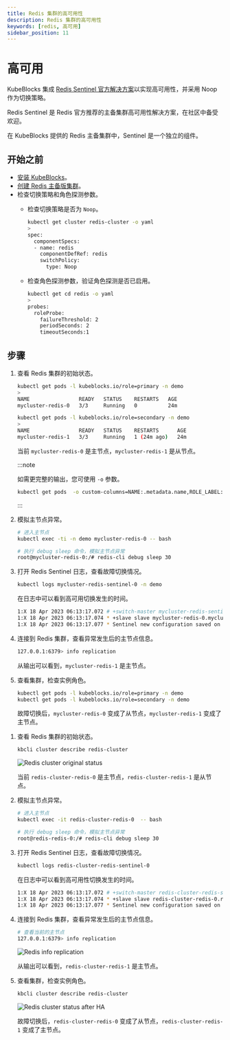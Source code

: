 ```yaml
---
title: Redis 集群的高可用性
description: Redis 集群的高可用性
keywords: [redis, 高可用]
sidebar_position: 11
---
```



# 高可用

KubeBlocks 集成 [Redis Sentinel 官方解决方案](https://redis.io/docs/management/sentinel/)以实现高可用性，并采用 Noop 作为切换策略。

Redis Sentinel 是 Redis 官方推荐的主备集群高可用性解决方案，在社区中备受欢迎。

在 KubeBlocks 提供的 Redis 主备集群中，Sentinel 是一个独立的组件。

## 开始之前

* [安装 KubeBlocks](./../../installation/install-kubeblocks.md)。
* [创建 Redis 主备版集群](./../../kubeblocks-for-redis/cluster-management/create-and-connect-to-a-redis-cluster.md#创建集群)。
* 检查切换策略和角色探测参数。
  * 检查切换策略是否为 `Noop`。

    ```bash
    kubectl get cluster redis-cluster -o yaml
    >
    spec:
      componentSpecs:
      - name: redis
        componentDefRef: redis
        switchPolicy:
          type: Noop
    ```

  * 检查角色探测参数，验证角色探测是否已启用。

    ```bash
    kubectl get cd redis -o yaml
    >
    probes:
      roleProbe:
        failureThreshold: 2
        periodSeconds: 2
        timeoutSeconds:1
    ```

## 步骤

<Tabs>

<TabItem value="kubectl" label="kubectl" default>

1. 查看 Redis 集群的初始状态。

    ```bash
    kubectl get pods -l kubeblocks.io/role=primary -n demo
    >
    NAME                READY   STATUS    RESTARTS   AGE
    mycluster-redis-0   3/3     Running   0          24m

    kubectl get pods -l kubeblocks.io/role=secondary -n demo
    >
    NAME                READY   STATUS    RESTARTS      AGE
    mycluster-redis-1   3/3     Running   1 (24m ago)   24m
    ```

   当前 `mycluster-redis-0` 是主节点，`mycluster-redis-1` 是从节点。

   :::note

   如需更完整的输出，您可使用 `-o` 参数。

   ```bash
   kubectl get pods  -o custom-columns=NAME:.metadata.name,ROLE_LABEL:.metadata.labels."kubeblocks\.io/role"
   ```

   :::

2. 模拟主节点异常。

   ```bash
   # 进入主节点
   kubectl exec -ti -n demo mycluster-redis-0 -- bash

   # 执行 debug sleep 命令，模拟主节点异常
   root@mycluster-redis-0:/# redis-cli debug sleep 30
   ```

3. 打开 Redis Sentinel 日志，查看故障切换情况。

   ```bash
   kubectl logs mycluster-redis-sentinel-0 -n demo
   ```

   在日志中可以看到高可用切换发生的时间。

   ```bash
   1:X 18 Apr 2023 06:13:17.072 # +switch-master mycluster-redis-sentinel mycluster-redis-0.mycluster-redis-headless.default.svc 6379 mycluster-redis-1.mycluster-redis-headless.default.svc 6379
   1:X 18 Apr 2023 06:13:17.074 * +slave slave mycluster-redis-0.mycluster-redis-headless.default.svc:6379 mycluster-redis-0.mycluster-redis-headless.default.svc 6379 @ mycluster-redis-sentinel mycluster-redis-1.mycluster-redis-headless.default.svc 6379
   1:X 18 Apr 2023 06:13:17.077 * Sentinel new configuration saved on disk
   ```

4. 连接到 Redis 集群，查看异常发生后的主节点信息。

    ```bash
    127.0.0.1:6379> info replication
    ```

   从输出可以看到，`mycluster-redis-1` 是主节点。

5. 查看集群，检查实例角色。

   ```bash
   kubectl get pods -l kubeblocks.io/role=primary -n demo
   kubectl get pods -l kubeblocks.io/role=secondary -n demo
   ```

   故障切换后，`mycluster-redis-0` 变成了从节点，`mycluster-redis-1` 变成了主节点。

</TabItem>

<TabItem value="kbcli" label="kbcli">

1. 查看 Redis 集群的初始状态。

   ```bash
   kbcli cluster describe redis-cluster
   ```

   ![Redis cluster original status](/img/docs/zh/redis-high-availability-initial-status.png)

   当前 `redis-cluster-redis-0` 是主节点，`redis-cluster-redis-1` 是从节点。

2. 模拟主节点异常。

   ```bash
   # 进入主节点
   kubectl exec -it redis-cluster-redis-0  -- bash

   # 执行 debug sleep 命令，模拟主节点异常
   root@redis-redis-0:/# redis-cli debug sleep 30
   ```

3. 打开 Redis Sentinel 日志，查看故障切换情况。

   ```bash
   kubectl logs redis-cluster-redis-sentinel-0
   ```

   在日志中可以看到高可用性切换发生的时间。

   ```bash
   1:X 18 Apr 2023 06:13:17.072 # +switch-master redis-cluster-redis-sentinel redis-cluster-redis-0.redis-cluster-redis-headless.default.svc 6379 redis-cluster-redis-1.redis-cluster-redis-headless.default.svc 6379
   1:X 18 Apr 2023 06:13:17.074 * +slave slave redis-cluster-redis-0.redis-cluster-redis-headless.default.svc:6379 redis-cluster-redis-0.redis-cluster-redis-headless.default.svc 6379 @ redis-cluster-redis-sentinel redis-cluster-redis-1.redis-cluster-redis-headless.default.svc 6379
   1:X 18 Apr 2023 06:13:17.077 * Sentinel new configuration saved on disk
   ```

4. 连接到 Redis 集群，查看异常发生后的主节点信息。

   ```bash
   # 查看当前的主节点
   127.0.0.1:6379> info replication
   ```

   ![Redis info replication](/img/docs/zh/redis-high-availability-status-after-exception.png)

   从输出可以看到，`redis-cluster-redis-1` 是主节点。

5. 查看集群，检查实例角色。

   ```bash
   kbcli cluster describe redis-cluster
   ```

   ![Redis cluster status after HA](/img/docs/zh/redis-high-availability-role.png)

   故障切换后，`redis-cluster-redis-0` 变成了从节点，`redis-cluster-redis-1` 变成了主节点。

</TabItem>

</Tabs>
